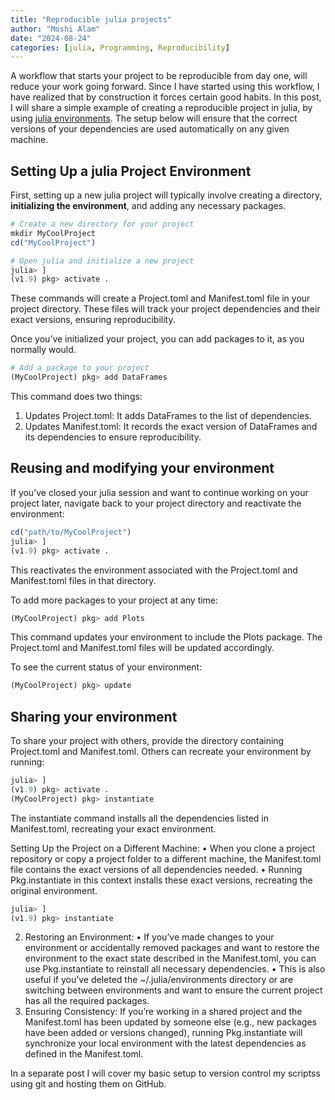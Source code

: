 ```yaml
---
title: "Reproducible julia projects"
author: "Moshi Alam"
date: "2024-08-24"
categories: [julia, Programming, Reproducibility]
---
```

A workflow that starts your project to be reproducible from day one, will reduce your work going forward. Since I have started using this workflow, I have realized that by construction it forces certain good habits. In this post, I will share a simple example of creating a reproducible project in julia, by using [julia environments](https://pkgdocs.julialang.org/v1/environments/). The setup below will ensure that the correct versions of your dependencies are used automatically on any given machine.

## Setting Up a julia Project Environment

First, setting up a new julia project will typically involve creating a directory, **initializing the environment**, and adding any necessary packages.

```julia
# Create a new directory for your project
mkdir MyCoolProject
cd("MyCoolProject")

# Open julia and initialize a new project
julia> ]
(v1.9) pkg> activate .
```

These commands will create a Project.toml and Manifest.toml file in your project directory. These files will track your project dependencies and their exact versions, ensuring reproducibility.

<!-- ### Adding Packages to Your Project -->

Once you’ve initialized your project, you can add packages to it, as you normally would.

```julia
# Add a package to your project
(MyCoolProject) pkg> add DataFrames
```

This command does two things:

1.	Updates Project.toml: It adds DataFrames to the list of dependencies.
2.	Updates Manifest.toml: It records the exact version of DataFrames and its dependencies to ensure reproducibility.

## Reusing and modifying your environment

If you’ve closed your julia session and want to continue working on your project later, navigate back to your project directory and reactivate the environment:

```julia 
cd("path/to/MyCoolProject")
julia> ]
(v1.9) pkg> activate .
```

This reactivates the environment associated with the Project.toml and Manifest.toml files in that directory.


To add more packages to your project at any time:
```julia
(MyCoolProject) pkg> add Plots
```
This command updates your environment to include the Plots package. The Project.toml and Manifest.toml files will be updated accordingly.

To see the current status of your environment:
```julia
(MyCoolProject) pkg> update
```
## Sharing your environment

To share your project with others, provide the directory containing Project.toml and Manifest.toml. Others can recreate your environment by running:
```julia
julia> ]
(v1.9) pkg> activate .
(MyCoolProject) pkg> instantiate
```

The instantiate command installs all the dependencies listed in Manifest.toml, recreating your exact environment.


Setting Up the Project on a Different Machine:
•	When you clone a project repository or copy a project folder to a different machine, the Manifest.toml file contains the exact versions of all dependencies needed.
•	Running Pkg.instantiate in this context installs these exact versions, recreating the original environment.

```julia
julia> ]
(v1.9) pkg> instantiate
```
2.	Restoring an Environment:
	•	If you’ve made changes to your environment or accidentally removed packages and want to restore the environment to the exact state described in the Manifest.toml, you can use Pkg.instantiate to reinstall all necessary dependencies.
	•	This is also useful if you’ve deleted the ~/.julia/environments directory or are switching between environments and want to ensure the current project has all the required packages.
3.	Ensuring Consistency: If you’re working in a shared project and the Manifest.toml has been updated by someone else (e.g., new packages have been added or versions changed), running Pkg.instantiate will synchronize your local environment with the latest dependencies as defined in the Manifest.toml.


In a separate post I will cover my basic setup to version control my scriptss using git and hosting them on GitHub. 
